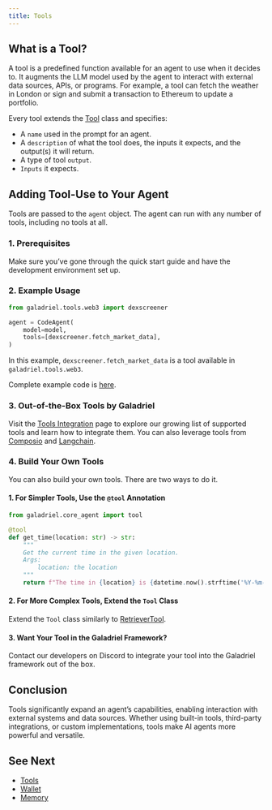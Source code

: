 ```yaml
---
title: Tools
---
```

## What is a Tool?

A tool is a predefined function available for an agent to use when it decides to. It augments the LLM model used by the agent to interact with external data sources, APIs, or programs. For example, a tool can fetch the weather in London or sign and submit a transaction to Ethereum to update a portfolio.

Every tool extends the [Tool](https://github.com/huggingface/smolagents/blob/main/src/smolagents/tools.py#L83) class and specifies:

- A `name` used in the prompt for an agent.
- A `description` of what the tool does, the inputs it expects, and the output(s) it will return.
- A type of tool `output`.
- `Inputs` it expects.

## Adding Tool-Use to Your Agent

Tools are passed to the `agent` object. The agent can run with any number of tools, including no tools at all.

### 1. Prerequisites

Make sure you’ve gone through the quick start guide and have the development environment set up.

### 2. Example Usage

```python
from galadriel.tools.web3 import dexscreener

agent = CodeAgent(
    model=model,
    tools=[dexscreener.fetch_market_data],
)
```

In this example, `dexscreener.fetch_market_data` is a tool available in `galadriel.tools.web3`.

Complete example code is [here](https://github.com/galadriel-ai/galadriel/tree/main/examples/basic-web3).

### 3. Out-of-the-Box Tools by Galadriel

Visit the [Tools Integration](/galadriel-network/integrations/tools) page to explore our growing list of supported tools and learn how to integrate them. You can also leverage tools from [Composio](https://composio.dev/) and [Langchain](https://python.langchain.com/v0.1/docs/modules/tools/).

### 4. Build Your Own Tools

You can also build your own tools. There are two ways to do it.

#### 1. For Simpler Tools, Use the `@tool` Annotation

```python
from galadriel.core_agent import tool

@tool
def get_time(location: str) -> str:
    """
    Get the current time in the given location.
    Args:
        location: the location
    """
    return f"The time in {location} is {datetime.now().strftime('%Y-%m-%d %H:%M:%S')}"
```

#### 2. For More Complex Tools, Extend the `Tool` Class

Extend the `Tool` class similarly to [RetrieverTool](https://github.com/galadriel-ai/galadriel/blob/main/galadriel/tools/retriever.py).

#### 3. Want Your Tool in the Galadriel Framework?

Contact our developers on Discord to integrate your tool into the Galadriel framework out of the box.

## Conclusion

Tools significantly expand an agent’s capabilities, enabling interaction with external systems and data sources. Whether using built-in tools, third-party integrations, or custom implementations, tools make AI agents more powerful and versatile.

## See Next

- [Tools](/galadriel-network/integrations/tools)
- [Wallet](/galadriel-network/concepts/wallet)
- [Memory](/galadriel-network/tutorials/memory)
